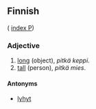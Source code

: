 ==Finnish==
( [[Wiktionary:Finnish_index_p|index P]])

===Adjective===

# [[long]] (object), ''pitkä keppi''.
# [[tall]] (person), ''pitkä mies''.

====Antonyms====

*[[lyhyt]]
